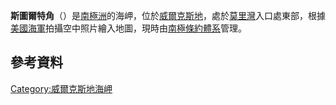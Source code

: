 {{coord|66|28|S|125|10|E|display=title}}

'''斯圖爾特角'''（{{lang-en|Stuart Point}}）是[[南極洲|南極洲]]的海岬，位於[[威爾克斯地|威爾克斯地]]，處於[[莫里灣|莫里灣]]入口處東部，根據[[美國海軍|美國海軍]]拍攝空中照片繪入地圖，現時由[[南極條約體系|南極條約體系]]管理。

==參考資料==
{{usgs-gazetteer}}

{{DEFAULTSORT:Stuart Point}}
[[Category:威爾克斯地海岬|Category:威爾克斯地海岬]]


{{WilkesLand-geo-stub}}